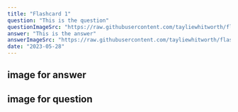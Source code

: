 ```yaml
---
title: "Flashcard 1"
question: "This is the question"
questionImageSrc: "https://raw.githubusercontent.com/tayliewhitworth/flashcard-content/main/images/public_speaking.png"
answer: "This is the answer"
answerImageSrc: "https://raw.githubusercontent.com/tayliewhitworth/flashcard-content/main/images/focused.png"
date: "2023-05-28"
---
```


## image for answer

<CustomeImage
  src="https://raw.githubusercontent.com/tayliewhitworth/flashcard-content/main/images/focused.png"
  alt="Meme"
/>


## image for question

<CustomeImage
  src="https://raw.githubusercontent.com/tayliewhitworth/flashcard-content/main/images/public_speaking.png"
  alt="Meme"
/>
